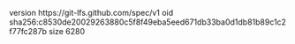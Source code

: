 version https://git-lfs.github.com/spec/v1
oid sha256:c8530de20029263880c5f8f49eba5eed671db33ba0d1db81b89c1c2f77fc287b
size 6280
